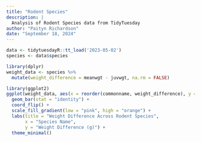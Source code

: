 ```yaml
---
title: "Rodent Species"
description: |
  Analysis of Rodent Species data from TidyTuesday
author: "Paityn Richardson"
date: "September 18, 2024"
---
```


```r
data <- tidytuesdayR::tt_load('2023-05-02')
species <- data$species

```

```r
library(dplyr)
weight_data <- species %>%                
  mutate(weight_difference = meanwgt - juvwgt, na.rm = FALSE)
```

```r
library(ggplot2)
ggplot(weight_data, aes(x = reorder(commonname, weight_difference), y = weight_difference, fill = weight_difference)) +
  geom_bar(stat = "identity") +
  coord_flip() + 
  scale_fill_gradient(low = "pink", high = "orange") +
  labs(title = "Weight Difference Across Rodent Species",
       x = "Species Name",
       y = "Weight Difference (g)") +
  theme_minimal()
```
